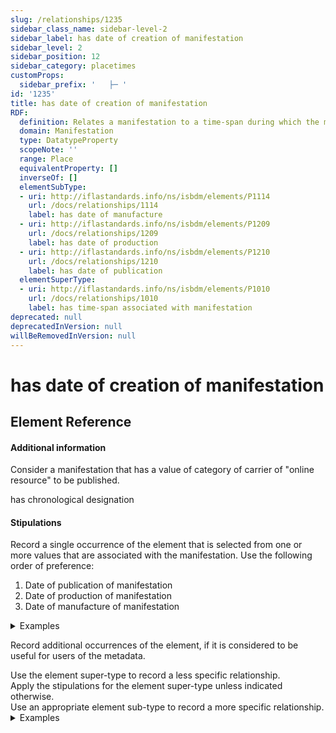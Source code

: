 ```yaml
---
slug: /relationships/1235
sidebar_class_name: sidebar-level-2
sidebar_label: has date of creation of manifestation
sidebar_level: 2
sidebar_position: 12
sidebar_category: placetimes
customProps:
  sidebar_prefix: '   ├─ '
id: '1235'
title: has date of creation of manifestation
RDF:
  definition: Relates a manifestation to a time-span during which the manifestation is created.
  domain: Manifestation
  type: DatatypeProperty
  scopeNote: ''
  range: Place
  equivalentProperty: []
  inverseOf: []
  elementSubType:
  - uri: http://iflastandards.info/ns/isbdm/elements/P1114
    url: /docs/relationships/1114
    label: has date of manufacture
  - uri: http://iflastandards.info/ns/isbdm/elements/P1209
    url: /docs/relationships/1209
    label: has date of production
  - uri: http://iflastandards.info/ns/isbdm/elements/P1210
    url: /docs/relationships/1210
    label: has date of publication
  elementSuperType:
  - uri: http://iflastandards.info/ns/isbdm/elements/P1010
    url: /docs/relationships/1010
    label: has time-span associated with manifestation
deprecated: null
deprecatedInVersion: null
willBeRemovedInVersion: null
---
```

# has date of creation of manifestation

## Element Reference
<ElementReference frontMatter={frontMatter} />

#### Additional information

<div className="guid">
Consider a manifestation that has a value of category of carrier of "online resource" to be published.
</div>

<SeeAlso><InLink href="/docs/relationships/1116">has chronological designation</InLink></SeeAlso>

#### Stipulations

<div className="stip">
  <Mandatory />
  
  Record a single occurrence of the element that is selected from one or more values that are associated with the manifestation. Use the following order of preference:
  
  1. Date of publication of manifestation
  2. Date of production of manifestation
  3. Date of manufacture of manifestation
  
  <details>
  <summary>Examples</summary>
  
  | Property | Value |
  |:---------|:------|
  | has date of creation of manifestation | http://www.wikidata.org/entity/Q1990 |
  
  *[Full example: <InLink href="/docs/fullex/fx941">Who I am (2012; HarperCollinsPublishers; volume; case binding)</InLink>. IRI of date of publication.]*
  <hr />
  
  | Property | Value |
  |:---------|:------|
  | has date of creation of manifestation | "2018" |
  
  *[Full example: <InLink href="/docs/fullex/fx042">Catalogue of shipwrecked books (2018; William Collins; volume; case binding)</InLink>. Authorized access point of the date of publication.]*
  </details>
  
  Record additional occurrences of the element, if it is considered to be useful for users of the metadata.
</div>

<div className="stip">
  Use the element super-type to record a less specific relationship.
</div>

<div className="stip">
  Apply the stipulations for the element super-type unless indicated otherwise.
</div>

<div className="stip">
  Use an appropriate element sub-type to record a more specific relationship.
  
  <details>
  <summary>Examples</summary>
  
  | Property | Value |
  |:---------|:------|
  | has date of publication | "1951" |
  
  *[Full example: <InLink href="/docs/fullex/fx080">Pravna zaštita maloljetnika u našem porodičnom zakonodavstvu (1951; Izdavački zavod Jugoslavenske akademije znanosti i umjetnosti; svezak)</InLink>. The date is a year when the manifestation is published.]*
  <hr />
  
  | Property | Value |
  |:---------|:------|
  | has date of manufacture | "1954" |
  
  *[Full example: <InLink href="/docs/fullex/fx028">Incendie (1954; Éditions du Seuil; volume; livre broché)</InLink>. The date is a year when the manifestation is printed.]*
  <hr />
  
  | Property | Value |
  |:---------|:------|
  | has date of production | "195-" |
  
  *[Full example: <InLink href="/docs/fullex/fx071">Pogled na Akademijin vrt (195-; Mujadžić, Omer, 1903-1991; sheet)</InLink>. The date is a decade when the manifestation is painted. The year is not known.]*
  </details>
</div>
